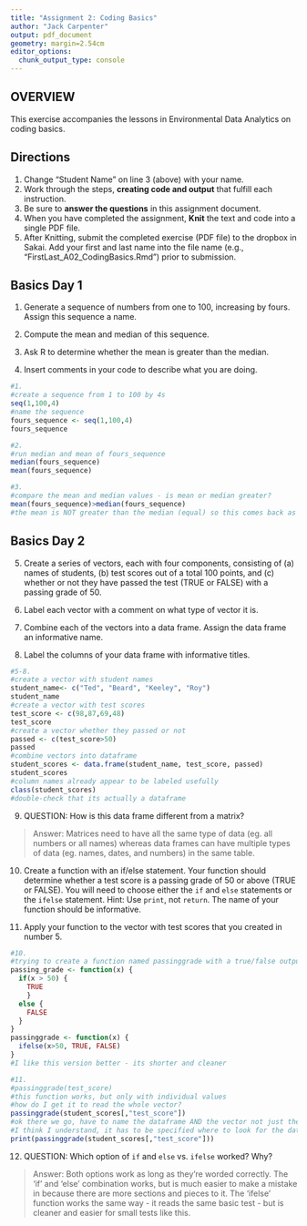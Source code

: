 ```yaml
---
title: "Assignment 2: Coding Basics"
author: "Jack Carpenter"
output: pdf_document
geometry: margin=2.54cm
editor_options: 
  chunk_output_type: console
---
```


## OVERVIEW

This exercise accompanies the lessons in Environmental Data Analytics on coding basics. 

## Directions
1. Change "Student Name" on line 3 (above) with your name.
2. Work through the steps, **creating code and output** that fulfill each instruction.
3. Be sure to **answer the questions** in this assignment document.
4. When you have completed the assignment, **Knit** the text and code into a single PDF file.
5. After Knitting, submit the completed exercise (PDF file) to the dropbox in Sakai. Add your first and last name into the file name (e.g., "FirstLast_A02_CodingBasics.Rmd") prior to submission.



## Basics Day 1

1. Generate a sequence of numbers from one to 100, increasing by fours. Assign this sequence a name. 

2. Compute the mean and median of this sequence. 

3. Ask R to determine whether the mean is greater than the median. 

4. Insert comments in your code to describe what you are doing.

```r
#1. 
#create a sequence from 1 to 100 by 4s
seq(1,100,4)
#name the sequence
fours_sequence <- seq(1,100,4)
fours_sequence

#2. 
#run median and mean of fours_sequence
median(fours_sequence)
mean(fours_sequence)

#3. 
#compare the mean and median values - is mean or median greater?
mean(fours_sequence)>median(fours_sequence)
#the mean is NOT greater than the median (equal) so this comes back as FALSE
```

## Basics Day 2

5. Create a series of vectors, each with four components, consisting of (a) names of students, (b) test scores out of a total 100 points, and (c) whether or not they have passed the test (TRUE or FALSE) with a passing grade of 50.

6. Label each vector with a comment on what type of vector it is.

7. Combine each of the vectors into a data frame. Assign the data frame an informative name.

8. Label the columns of your data frame with informative titles.

```r
#5-8.
#create a vector with student names
student_name<- c("Ted", "Beard", "Keeley", "Roy")
student_name
#create a vector with test scores
test_score <- c(98,87,69,48)
test_score
#create a vector whether they passed or not
passed <- c(test_score>50)
passed
#combine vectors into dataframe
student_scores <- data.frame(student_name, test_score, passed)
student_scores
#column names already appear to be labeled usefully
class(student_scores)
#double-check that its actually a dataframe
```

9. QUESTION: How is this data frame different from a matrix?

> Answer: Matrices need to have all the same type of data (eg. all numbers or all names) whereas data frames can have multiple types of data (eg. names, dates, and numbers) in the same table. 

10. Create a function with an if/else statement. Your function should determine whether a test score is a passing grade of 50 or above (TRUE or FALSE). You will need to choose either the `if` and `else` statements or the `ifelse` statement. Hint: Use `print`, not `return`. The name of your function should be informative.

11. Apply your function to the vector with test scores that you created in number 5. 

```r
#10.
#trying to create a function named passinggrade with a true/false output
passing_grade <- function(x) {
  if(x > 50) {
    TRUE
    }
  else {
    FALSE
  }
}
passinggrade <- function(x) {
  ifelse(x>50, TRUE, FALSE)
}
#I like this version better - its shorter and cleaner

#11.
#passinggrade(test_score)
#this function works, but only with individual values 
#how do I get it to read the whole vector? 
passinggrade(student_scores[,"test_score"])
#ok there we go, have to name the dataframe AND the vector not just the vector
#I think I understand, it has to be specified where to look for the data
print(passinggrade(student_scores[,"test_score"]))
```

12. QUESTION: Which option of `if` and `else` vs. `ifelse` worked? Why?

> Answer: 
Both options work as long as they're worded correctly. The 'if' and 'else' combination works, but is much easier to make a mistake in because there are more sections and pieces to it. The 'ifelse' function works the same way - it reads the same basic test - but is cleaner and easier for small tests like this.
